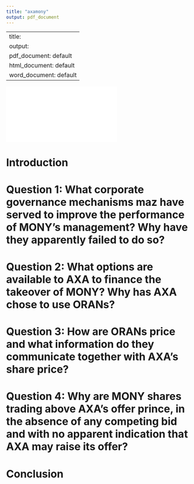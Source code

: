 ```yaml
---
title: "axamony"
output: pdf_document
---
```

---
title: 
output:
  pdf_document: default
  html_document: default
  word_document: default
---

![](cover.pdf)


# Introduction




# Question 1: What corporate governance mechanisms maz have served to improve the performance of MONY's management? Why have they apparently failed to do so?






# Question 2: What options are available to AXA to finance the takeover of MONY? Why has AXA chose to use ORANs?



# Question 3: How are ORANs price and what information do they communicate together with AXA's share price?


# Question 4: Why are MONY shares trading above AXA's offer prince, in the absence of any competing bid and with no apparent indication that AXA may raise its offer?




# Conclusion
